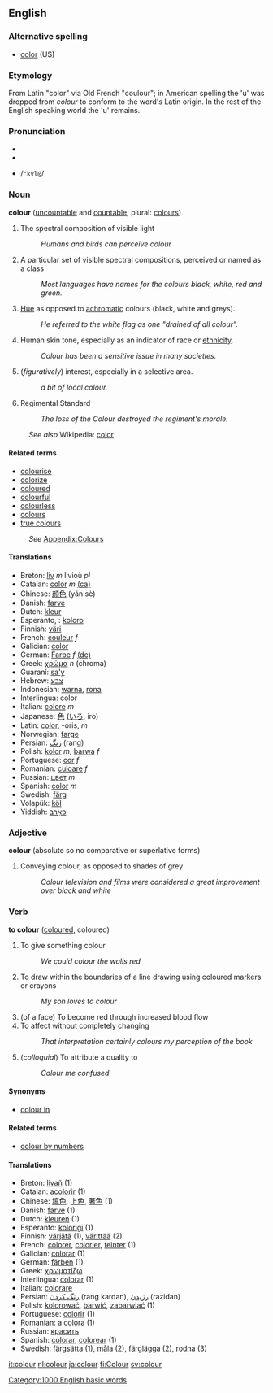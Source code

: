 ==English==
=== Alternative spelling ===
*[[color]] (US)

=== Etymology ===
From Latin "color" via Old French "coulour"; in American spelling the
'u' was dropped from ''colour'' to conform to the word's Latin origin. In the rest of the English speaking world the 'u' remains.

=== Pronunciation ===
*{{AHD|/kŭl'ə/}}
*{{IPA|/ˈkʌlə/}}
*{{SAMPA}} /<tt>"kVl@</tt>/

=== Noun ===
'''colour''' ([[uncountable]] and [[countable]]; plural: [[colours]])

# The spectral composition of visible light
#: ''Humans and birds can perceive colour''
# A particular set of visible spectral compositions, perceived or named as a class
#: ''Most languages have names for the colours black, white, red and green.''
# [[Hue]] as opposed to [[achromatic]] colours (black, white and greys).
#: ''He referred to the white flag as one "drained of all colour".''
# Human skin tone, especially as an indicator of race or [[ethnicity]].
#: ''Colour has been a sensitive issue in many societies.''
# (''figuratively'') interest, especially in a selective area.
#:''a bit of local colour.''
# Regimental Standard
#: ''The loss of the Colour destroyed the regiment's morale.''

:''See also'' Wikipedia: [[w:color|color]]

==== Related terms ====
* [[colourise]]
* [[colorize]]<!-- you might expect only ou and s go together but this is just as common! -->
* [[coloured]]
* [[colourful]]
* [[colourless]]
* [[colours]]
* [[true colours]]
:''See'' [[Wiktionary_Appendix:Colours|Appendix:Colours]]

==== Translations ====
*Breton: [[liv]] ''m'' livioù ''pl''
*Catalan: [[color]] ''m'' [[:ca:color|(ca)]]
*Chinese: [[颜色]] (yán sè)
*Danish: [[farve]]
*Dutch: [[kleur]]
*Esperanto, {{io}}: [[koloro]]
*Finnish: [[väri]]
*French: [[couleur]] ''f''
*Galician: [[color]] 
*German: [[Farbe]] ''f'' [[:de:Farbe|(de)]]
*Greek: [[χρώμα]] ''n'' (chroma)
*Guaraní: [[sa'y]]
*Hebrew: [[צבע]]
*Indonesian: [[warna]], [[rona]]
*Interlingua: color
*Italian: [[colore]] ''m''
*Japanese: [[色]] ([[いろ]], iro)
*Latin: [[color]], -oris, ''m''
*Norwegian: [[farge]]
*Persian: [[رنگ]] (rang)
*Polish: [[kolor]] ''m'', [[barwa]] ''f''
*Portuguese: [[cor]] ''f''
*Romanian: [[culoare]] ''f''
*Russian: [[цвет]] ''m''
*Spanish: [[color]] ''m''
*Swedish: [[färg]]
*Volapük: [[köl]]
*Yiddish: [[פאַרבּ]]

=== Adjective ===
'''colour''' (absolute so no comparative or superlative forms)

# Conveying colour, as opposed to shades of grey
#: ''Colour television and films were considered a great improvement over black and white''

=== Verb ===
'''to colour''' ([[coloured]], coloured)

# To give something colour
#: ''We could colour the walls red''
# To draw within the boundaries of a line drawing using coloured markers or crayons
#: ''My son loves to colour''
# (of a face) To become red through increased blood flow
# To affect without completely changing
#: ''That interpretation certainly colours my perception of the book''
# (''colloquial'') To attribute a quality to
#: ''Colour me confused''

====Synonyms====
*[[colour in]]

====Related terms====
*[[colour by numbers]]

====Translations====
*Breton: [[livañ]] (1)
*Catalan: [[acolorir]] (1)
*Chinese: [[填色]], [[上色]], [[著色]] (1)
*Danish: [[farve]] (1)
*Dutch: [[kleuren]] (1)
*Esperanto: [[kolorigi]] (1)
*Finnish: [[värjätä]] (1), [[värittää]] (2)
*French: [[colorer]], [[colorier]], [[teinter]] (1)
*Galician: [[colorar]] (1)
*German: [[färben]] (1)
*Greek: [[χρωματίζω]]
*Interlingua: [[colorar]] (1)
*Italian: [[colorare]]
*Persian: [[رنگ كردن]] (rang kardan), [[رزیدن]] (razidan) 
*Polish: [[kolorować]], [[barwić]], [[zabarwiać]] (1)
*Portuguese: [[colorir]] (1)
*Romanian: a [[colora]] (1)
*Russian: [[красить]]
*Spanish: [[colorar]], [[colorear]] (1)
*Swedish: [[färgsätta]] (1), [[måla]] (2), [[färglägga]] (2), [[rodna]] (3)

[[it:colour]]
[[nl:colour]]
[[ja:colour]]
[[fi:Colour]]
[[sv:colour]]
[[Category:1000 English basic words]]